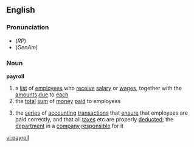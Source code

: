 ==English==

===Pronunciation===
*(''RP'') {{IPA|/ˈpeɪɹəʊl/}}
*(''GenAm'') {{IPA|/ˈpeɪɹoʊl/}}

===Noun===
{{wikipedia}}
'''payroll'''
# a [[list]] of [[employee]]s who [[receive]] [[salary]] or [[wages]], together with the [[amount]]s [[due]] to [[each]]
# the [[total]] [[sum]] of [[money]] [[paid]] to employees
#{{computing}} the [[series]] of [[accounting]] [[transaction]]s that [[ensure]] that employees are paid correctly, and that all [[taxes]] etc are properly [[deducted]]; the [[department]] in a [[company]] [[responsible]] for it

[[vi:payroll]]